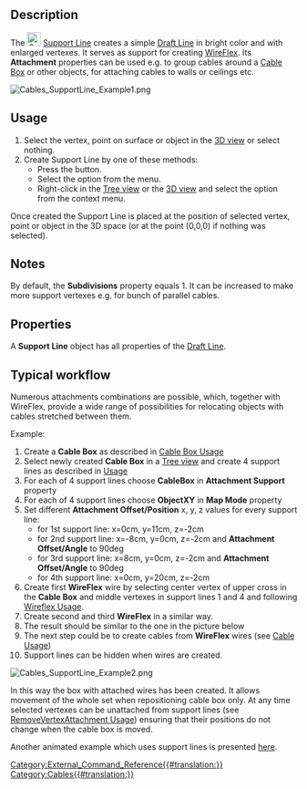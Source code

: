 <languages/>
<translate>

<!--T:1-->
{{Docnav
|[[Cables_SupportPoint|SupportPoint]]
| 
|[[Cables_Workbench|Cables]]
|IconL=Cables_SupportPoint.svg
|IconR=
|IconC=Cables_workbench_icon.svg
}}

<!--T:2-->
{{GuiCommand
|Name=Cables SupportLine
|MenuLocation=Cable Support → Support Line
|Workbenches=[[Cables_Workbench|Cables]]
|Shortcut={{KEY|X}} {{KEY|L}}
|Version=0.1.0
|SeeAlso=[[Cables_Cable|Cables Cable]], [[Cables_CableBox|Cables CableBox]], [[Cables_SupportPoint|Cables SupportPoint]]
}}

==Description== <!--T:3-->

<!--T:4-->
The [[Image:Cables_SupportLine.svg|24px]] [[Cables_SupportLine|Support Line]] creates a simple [[Draft_Line|Draft Line]] in bright color and with enlarged vertexes. It serves as support for creating [[Cables_WireFlex|WireFlex]]. Its '''Attachment''' properties can be used e.g. to group cables around a [[Cables_CableBox|Cable Box]] or other objects, for attaching cables to walls or ceilings etc.

</translate>
[[Image:Cables_SupportLine_Example1.png]]
<translate>
<!--T:5-->
{{Caption|Support Line}}

==Usage== <!--T:6-->

<!--T:7-->
# Select the vertex, point on surface or object in the [[3D_view|3D view]] or select nothing.
# Create Support Line by one of these methods:
#* Press the {{Button|[[Image:Cables_SupportLine.svg|16px]] [[Cables_SupportLine|Support Line]]}} button.
#* Select the {{MenuCommand|Cable Support → [[Image:Cables_SupportLine.svg|16px]] Support Line}} option from the menu.
#* Right-click in the [[Tree_view|Tree view]] or the [[3D_view|3D view]] and select the {{MenuCommand|Cable Support → [[Image:Cables_SupportLine.svg|16px]] Support Line}} option from the context menu.

<!--T:8-->
Once created the Support Line is placed at the position of selected vertex, point or object in the 3D space (or at the point (0,0,0) if nothing was selected).

==Notes== <!--T:9-->

<!--T:10-->
By default, the '''Subdivisions''' property equals 1. It can be increased to make more support vertexes e.g. for bunch of parallel cables.

==Properties== <!--T:11-->

<!--T:12-->
A '''Support Line''' object has all properties of the [[Draft_Line#Properties|Draft Line]].

==Typical workflow== <!--T:13-->

<!--T:14-->
Numerous attachments combinations are possible, which, together with WireFlex, provide a wide range of possibilities for relocating objects with cables stretched between them.

<!--T:15-->
Example:
# Create a '''Cable Box''' as described in [[Cables_CableBox#Usage|Cable Box Usage]]
# Select newly created '''Cable Box''' in a [[Tree_view|Tree view]] and create 4 support lines as described in [[#Usage|Usage]]
# For each of 4 support lines choose '''CableBox''' in '''Attachment Support''' property
# For each of 4 support lines choose '''ObjectXY''' in '''Map Mode''' property
# Set different '''Attachment Offset/Position''' x, y, z values for every support line:
#* for 1st support line: x=0cm, y=11cm, z=-2cm
#* for 2nd support line: x=-8cm, y=0cm, z=-2cm and '''Attachment Offset/Angle''' to 90deg
#* for 3rd support line: x=8cm, y=0cm, z=-2cm and '''Attachment Offset/Angle''' to 90deg
#* for 4th support line: x=0cm, y=20cm, z=-2cm
# Create first '''WireFlex''' wire by selecting center vertex of upper cross in the '''Cable Box''' and middle vertexes in support lines 1 and 4 and following [[Cables_WireFlex#Usage|Wireflex Usage]].
# Create second and third '''WireFlex''' in a similar way.
# The result should be similar to the one in the picture below
# The next step could be to create cables from '''WireFlex''' wires (see [[Cables_Cable#Usage|Cable Usage]])
# Support lines can be hidden when wires are created.

</translate>
[[Image:Cables_SupportLine_Example2.png]]
<translate>
<!--T:16-->
{{Caption|Example of using Support Line:<br/>Support lines are attached to Cable Box and serve as a basis for wires.}}

<!--T:17-->
In this way the box with attached wires has been created. It allows movement of the whole set when repositioning cable box only. At any time selected vertexes can be unattached from support lines (see [[Cables_RemoveVertexAttachment#Usage|RemoveVertexAttachment Usage]]) ensuring that their positions do not change when the cable box is moved.

<!--T:18-->
Another animated example which uses support lines is presented [[Cables_Example1_Simple_workflow|here]].


<!--T:19-->
{{Docnav
|[[Cables_SupportPoint|SupportPoint]]
| 
|[[Cables_Workbench|Cables]]
|IconL=Cables_SupportPoint.svg
|IconR=
|IconC=Cables_workbench_icon.svg
}}

</translate>
[[Category:External_Command_Reference{{#translation:}}]]
[[Category:Cables{{#translation:}}]]